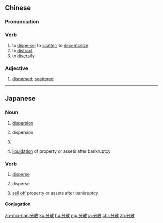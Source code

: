 ==Chinese==
{{zh-forms}}

===Pronunciation===
{{zh-pron
|m=fēnsàn
|c=fan1 saan3
|h=pfs=fûn-san
|ma=Zh-fensàn.ogg
|cat=v,a
}}

===Verb===
{{zh-verb}}

# to [[disperse]]; to [[scatter]]; to [[decentralize]]
# to [[distract]]
# to [[diversify]] {{gloss|of investment}}

===Adjective===
{{zh-adj}}

# [[dispersed]]; [[scattered]]

{{zh-cat|Intermediate}}

----

==Japanese==
{{ja-kanjitab|ぶん|さん|yomi=on}}

===Noun===
{{ja-noun|ぶんさん}}

# [[dispersion]]
# {{lb|ja|physics|chemistry|sort=ふんさん'}} dispersion
# {{lb|ja|math|sort=ふんさん'}} {{l|en|variance|id=second central moment in probability}}
# [[liquidation]] of property or assets after bankruptcy

===Verb===
{{ja-verb-suru|ぶんさん}}

# [[disperse]]
# {{lb|ja|physics|chemistry|sort=ふんさん'}} disperse
# [[sell off]] property or assets after bankruptcy

====Conjugation====
{{ja-suru|ぶんさん}}

[[zh-min-nan:分散]]
[[ko:分散]]
[[hu:分散]]
[[mg:分散]]
[[ja:分散]]
[[chr:分散]]
[[zh:分散]]